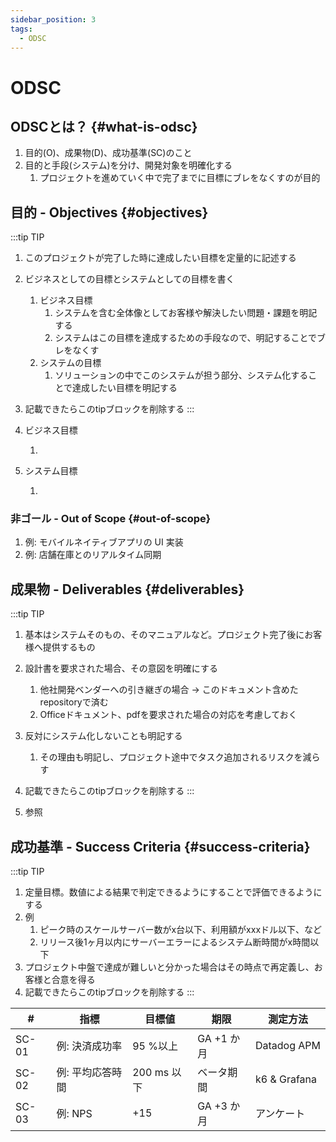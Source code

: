 ```yaml
---
sidebar_position: 3
tags:
  - ODSC
---
```


# ODSC

<!--
TBDの使い方
  <TBD/> コンポーネントは未確定項目を可視化するための占位マークです
  執筆完了後はimport文といっしょにこのコメントも必ず削除すること
-->

## ODSCとは？ {#what-is-odsc}
1. 目的(O)、成果物(D)、成功基準(SC)のこと
1. 目的と手段(システム)を分け、開発対象を明確化する
    1. プロジェクトを進めていく中で完了までに目標にブレをなくすのが目的

## 目的 - Objectives {#objectives}

:::tip TIP
1. このプロジェクトが完了した時に達成したい目標を定量的に記述する
1. ビジネスとしての目標とシステムとしての目標を書く
    1. ビジネス目標
        1. システムを含む全体像としてお客様や解決したい問題・課題を明記する
        1. システムはこの目標を達成するための手段なので、明記することでブレをなくす
    1. システムの目標
        1. ソリューションの中でこのシステムが担う部分、システム化することで達成したい目標を明記する
1. 記載できたらこのtipブロックを削除する
:::

1. ビジネス目標
    1. <TBD/>
1. システム目標
    1. <TBD/>

### 非ゴール - Out of Scope {#out-of-scope}
1. 例: モバイルネイティブアプリの UI 実装
1. 例: 店舗在庫とのリアルタイム同期

## 成果物 - Deliverables {#deliverables}

:::tip TIP
1. 基本はシステムそのもの、そのマニュアルなど。プロジェクト完了後にお客様へ提供するもの
1. 設計書を要求された場合、その意図を明確にする
    1. 他社開発ベンダーへの引き継ぎの場合 -> このドキュメント含めたrepositoryで済む
    1. Officeドキュメント、pdfを要求された場合の対応を考慮しておく
1. 反対にシステム化しないことも明記する
    1. その理由も明記し、プロジェクト途中でタスク追加されるリスクを減らす
1. 記載できたらこのtipブロックを削除する
:::

1. <TBD/> 参照

## 成功基準 - Success Criteria {#success-criteria}

:::tip TIP
1. 定量目標。数値による結果で判定できるようにすることで評価できるようにする
1. 例
    1. ピーク時のスケールサーバー数がx台以下、利用額がxxxドル以下、など
    1. リリース後1ヶ月以内にサーバーエラーによるシステム断時間がx時間以下
1. プロジェクト中盤で達成が難しいと分かった場合はその時点で再定義し、お客様と合意を得る
1. 記載できたらこのtipブロックを削除する
:::

| # | 指標 | 目標値 | 期限 | 測定方法 |
| - | ---- | ------ | ---- | -------- |
| SC-01 | 例: 決済成功率 | 95 %以上 | GA +1 か月 | Datadog APM |
| SC-02 | 例: 平均応答時間 | 200 ms 以下 | ベータ期間 | k6 & Grafana |
| SC-03 | 例: NPS | +15 | GA +3 か月 | アンケート |
